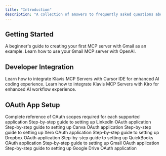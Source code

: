 ```yaml
---
title: "Introduction"
description: "A collection of answers to frequently asked questions about MCP"
---
```


## Getting Started

<CardGroup cols={1}>
  <Card title="Create Your First MCP Server" href="onboarding/create-your-first-mcp-server">
    A beginner's guide to creating your first MCP server with Gmail as an example.
  </Card>
  <Card title="Use Your First MCP Server" href="onboarding/use-your-first-mcp-server">
    Learn how to use your Gmail MCP server with OpenAI.
  </Card>
</CardGroup>

## Developer Integration

<CardGroup cols={1}>
  <Card title="How to use MCP Server in Cursor IDE" href="developer/cursor">
    Learn how to integrate Klavis MCP Servers with Cursor IDE for enhanced AI coding experience.
  </Card>
  <Card title="How to use MCP Server in Kiro IDE" href="developer/kiro">
    Learn how to integrate Klavis MCP Servers with Kiro for enhanced AI workflow experience.
  </Card>
</CardGroup>

## OAuth App Setup
<CardGroup cols={1}>
  <Card title="OAuth Scopes Reference" href="oauth_app/oauth-scopes">
    Complete reference of OAuth scopes required for each supported application
  </Card>
  <Card title="How to create LinkedIn OAuth App" href="oauth_app/linkedin">
    Step-by-step guide to setting up LinkedIn OAuth application
  </Card>
  <Card title="How to create Canva OAuth App" href="oauth_app/canva">
    Step-by-step guide to setting up Canva OAuth application
  </Card>
  <Card title="How to create Xero OAuth App" href="oauth_app/xero">
    Step-by-step guide to setting up Xero OAuth application
  </Card>
  <Card title="How to create Dropbox OAuth App" href="oauth_app/dropbox">
    Step-by-step guide to setting up Dropbox OAuth application
  </Card>
  <Card title="How to create QuickBooks OAuth App" href="oauth_app/quickbooks">
    Step-by-step guide to setting up QuickBooks OAuth application
  </Card>
  <Card title="How to create Gmail OAuth App" href="oauth_app/gmail">
    Step-by-step guide to setting up Gmail OAuth application
  </Card>  
  <Card title="How to create Google Drive OAuth App" href="oauth_app/google_drive">
    Step-by-step guide to setting up Google Drive OAuth application
  </Card>
</CardGroup>
